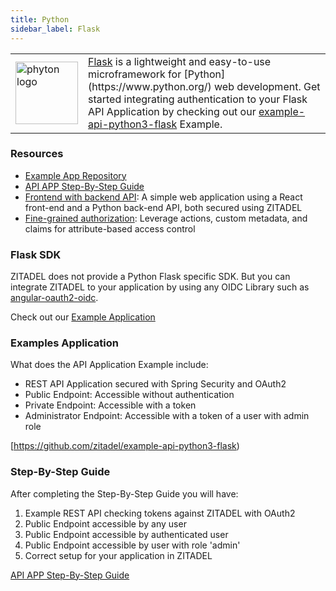 ```yaml
---
title: Python
sidebar_label: Flask
---
```


<table>
    <tr>
        <td width="100px">
            <img width="100px" src="/docs/img/tech/python.svg" alt="phyton logo"/>
        </td>
        <td>
            <a href="https://flask.palletsprojects.com/en/3.0.x/" target="_blank">Flask</a> is a lightweight and easy-to-use microframework for [Python](https://www.python.org/) web development.
            Get started integrating authentication to your Flask API Application by checking out our <a href="https://github.com/zitadel/example-api-python3-flask" target="_blank">example-api-python3-flask</a> Example.
        </td>
    </tr>
</table>


### Resources
- [Example App Repository](https://github.com/zitadel/example-api-python3-flask)
- [API APP Step-By-Step Guide](/docs/examples/secure-api/python-flask)
- [Frontend with backend API](https://github.com/zitadel/example-quote-generator-app): A simple web application using a React front-end and a Python back-end API, both secured using ZITADEL
- [Fine-grained authorization](https://github.com/zitadel/example-fine-grained-authorization): Leverage actions, custom metadata, and claims for attribute-based access control

### Flask SDK

ZITADEL does not provide a Python Flask specific SDK.
But you can integrate ZITADEL to your application by using any OIDC Library such as [angular-oauth2-oidc](https://github.com/manfredsteyer/angular-oauth2-oidc).

Check out our [Example Application](/docs/sdk-examples/angular#example-application)


### Examples Application

What does the API Application Example include:
- REST API Application secured with Spring Security and OAuth2
- Public Endpoint: Accessible without authentication
- Private Endpoint: Accessible with a token
- Administrator Endpoint: Accessible with a token of a user with admin role

[https://github.com/zitadel/example-api-python3-flask)

### Step-By-Step Guide

After completing the Step-By-Step Guide you will have:
1. Example REST API checking tokens against ZITADEL with OAuth2
2. Public Endpoint accessible by any user
3. Public Endpoint accessible by authenticated user
4. Public Endpoint accessible by user with role 'admin'
5. Correct setup for your application in ZITADEL

[API APP Step-By-Step Guide](/docs/examples/secure-api/python-flask)
